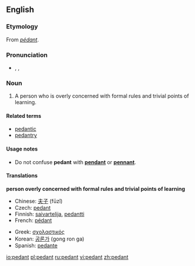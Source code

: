{{see|pédant}}
==English==

===Etymology===
From {{MF.}} ''[[pédant]]''.

===Pronunciation===
*{{AHD|pĕdʹənt}}, {{IPA|/ˈpɛdənt/}}, {{SAMPA|/"pEd@nt/}}

===Noun===
{{wikipedia}}
{{en-noun}}

# A person who is overly concerned with formal rules and trivial points of learning.

====Related terms====
*[[pedantic]]
*[[pedantry]]

====Usage notes====
*Do not confuse '''pedant''' with '''[[pendant]]''' or '''[[pennant]]'''.<!--no need to give the definitions here - that is what the links are for!-->

====Translations====
'''person overly concerned with formal rules and trivial points of learning'''
{{top2}}
*Chinese: [[夫子]] (fūzǐ)
*Czech: [[pedant#Czech|pedant]] {{m}}
*Finnish: [[saivartelija]], [[pedantti]]
*French: [[pédant]] {{m}}
{{mid2}}
*Greek: [[σχολαστικός]] {{m}}
*Korean: [[공론가]] (gong ron ga)
*Spanish: [[pedante]] {{m}}
{{bottom}}

[[io:pedant]]
[[pl:pedant]]
[[ru:pedant]]
[[vi:pedant]]
[[zh:pedant]]